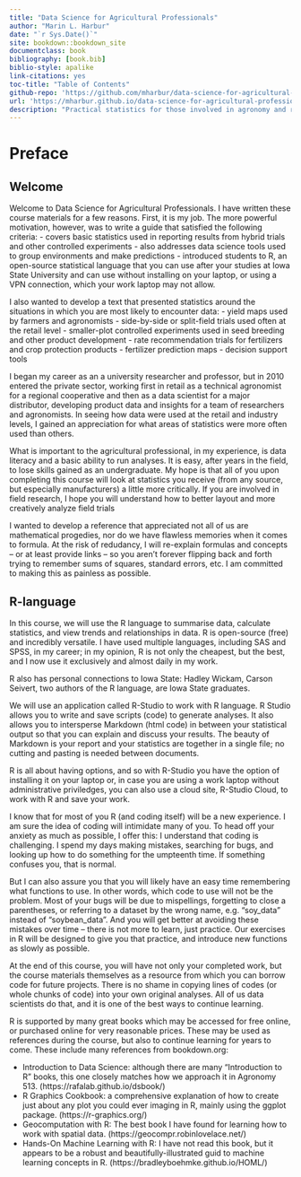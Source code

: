 ```yaml
--- 
title: "Data Science for Agricultural Professionals"
author: "Marin L. Harbur"
date: "`r Sys.Date()`"
site: bookdown::bookdown_site
documentclass: book
bibliography: [book.bib]
biblio-style: apalike
link-citations: yes
toc-title: "Table of Contents"
github-repo: 'https://github.com/mharbur/data-science-for-agricultural-professionals'
url: 'https://mharbur.github.io/data-science-for-agricultural-professionals/'
description: "Practical statistics for those involved in agronomy and related agricultural sciences."
---
```






# Preface{-}
## Welcome{-}
Welcome to Data Science for Agricultural Professionals.  I have written these course materials for a few reasons.  First, it is my job.  The more powerful motivation, however, was to write a guide that satisfied the following criteria:
- covers basic statistics used in reporting results from hybrid trials and other controlled experiments
- also addresses data science tools used to group environments and make predictions
- introduced students to R, an open-source statistical language that you can use after your studies at Iowa State University and can use without installing on your laptop, or using a VPN connection, which your work laptop may not allow.

I also wanted to develop a text that presented statistics around the situations in which you are most likely to encounter data: 
- yield maps used by farmers and agronomists
- side-by-side or split-field trials used often at the retail level
- smaller-plot controlled experiments used in seed breeding and other product development
- rate recommendation trials for fertilizers and crop protection products
- fertilizer prediction maps
- decision support tools

I began my career as an a university researcher and professor, but in 2010 entered the private sector, working first in retail as a technical agronomist for a regional cooperative and then as a data scientist for a major distributor, developing product data and insights for a team of researchers and agronomists.  In seeing how data were used at the retail and industry levels, I gained an appreciation for what areas of statistics were more often used than others.

What is important to the agricultural professional, in my experience, is data literacy and a basic ability to run analyses.  It is easy, after years in the field, to lose skills gained as an undergraduate.  My hope is that all of you upon completing this course will look at statistics you receive (from any source, but especially manufacturers) a little more critically. If you are involved in field research, I hope you will understand how to better layout and more creatively analyze field trials 

I wanted to develop a reference that appreciated not all of us are mathematical progedies, nor do we have flawless memories when it comes to formula.  At the risk of redudancy, I will re-explain formulas and concepts -- or at least provide links -- so you aren't forever flipping back and forth trying to remember sums of squares, standard  errors, etc.  I am committed to making this as painless as possible.

## R-language{-}
In this course, we will use the R language to summarise data, calculate statistics, and view trends and relationships in data.  R is open-source (free) and incredibly versatile.  I have used multiple languages, including SAS and SPSS, in my career; in my opinion, R is not only the cheapest, but the best, and I now use it exclusively and almost daily in my work.  

R also has personal connections to Iowa State: Hadley Wickam, Carson Seivert, two authors of the R language, are Iowa State graduates.

We will use an application called R-Studio to work with R language.  R Studio allows you to write and save scripts (code) to generate analyses.  It also allows you to intersperse Markdown (html code) in between your statistical output so that you can explain and discuss your results.  The beauty of Markdown is your report and your  statistics are together in a single file; no cutting and pasting is needed between documents.

R is all about having options, and so with R-Studio you have the option of installing it on your laptop or, in case you are using a work laptop without administrative priviledges, you can also use a cloud site, R-Studio Cloud, to work with R and save your work.

I know that for most of you R (and coding itself) will be a new experience.  I am sure the idea of coding will intimidate many of you.  To head off your anxiety as much as possible, I offer this: I understand that coding is challenging.  I spend my days making mistakes, searching for bugs, and looking up how to do something for the umpteenth time.  If something confuses you, that is normal.

But I can also assure you that you will likely have an easy time remembering what functions to use.  In other words, which code to use will not be the problem.  Most of your bugs will be due to mispellings, forgetting to close a parentheses, or referring to a dataset by the wrong name, e.g. "soy_data" instead of "soybean_data".  And you will get better at avoiding these mistakes over time -- there is not more to learn, just practice.  Our exercises in R will be designed to give you that practice, and introduce new functions as slowly as possible.

At the end of this course, you will have not only your completed work, but the course materials themselves as a resource from which you can borrow code for future projects.  There is no shame in copying lines of codes (or whole chunks of code) into your own original analyses.  All of us data scientists do that, and it is one of the best ways to continue learning. 

R is supported by many great books which may be accessed for free online, or purchased online for very reasonable prices. These may be used as references during the course, but also to continue learning for years to come. These include many references from bookdown.org:

* Introduction to Data Science: although there are many "Introduction to R" books, this one closely matches how we approach it in Agronomy 513. (https://rafalab.github.io/dsbook/)
* R Graphics Cookbook: a comprehensive explanation of how to create just about any plot you could ever imaging in R, mainly  using the ggplot package. (https://r-graphics.org/)
* Geocomputation with R: The best book I have found for learning how to work with spatial data.  (https://geocompr.robinlovelace.net/)
* Hands-On Machine Learning with R: I have not read this book, but it appears to be a robust and beautifully-illustrated guid to machine learning concepts in R.  (https://bradleyboehmke.github.io/HOML/)

